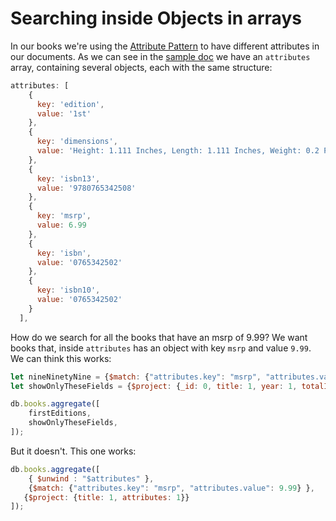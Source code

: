 # Searching inside Objects in arrays

In our books we're using the [Attribute Pattern](https://www.mongodb.com/developer/products/mongodb/attribute-pattern/) to have different attributes in our documents. As we can see in the [sample doc](/docs/simple-queries/project) we have an `attributes` array, containing several objects, each with the same structure:

```js
attributes: [
    {
      key: 'edition',
      value: '1st'
    },
    {
      key: 'dimensions',
      value: 'Height: 1.111 Inches, Length: 1.111 Inches, Weight: 0.2 Pounds, Width: 1.111 Inches'
    },
    {
      key: 'isbn13',
      value: '9780765342508'
    },
    {
      key: 'msrp',
      value: 6.99
    },
    {
      key: 'isbn',
      value: '0765342502'
    },
    {
      key: 'isbn10',
      value: '0765342502'
    }
  ],
```

How do we search for all the books that have an msrp of 9.99? We want books that, inside `attributes` has an object with key `msrp` and value `9.99`. We can think this works:

```js
let nineNinetyNine = {$match: {"attributes.key": "msrp", "attributes.value": 9.99}};
let showOnlyTheseFields = {$project: {_id: 0, title: 1, year: 1, totalInventory: 1, available: 1, "attributes": 1}};

db.books.aggregate([
    firstEditions,
    showOnlyTheseFields,
]);
```

But it doesn't. This one works:

```js
db.books.aggregate([
    { $unwind : "$attributes" },
    {$match: {"attributes.key": "msrp", "attributes.value": 9.99} },
   {$project: {title: 1, attributes: 1}}
]);
```